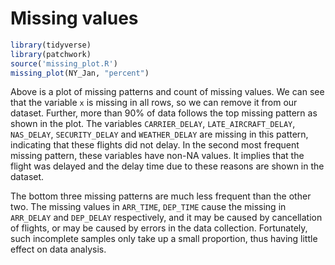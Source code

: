 # Missing values

```r
library(tidyverse)
library(patchwork)
source('missing_plot.R')
missing_plot(NY_Jan, "percent")
```


Above is a plot of missing patterns and count of missing values. We can see that the variable `x` is missing in all rows, so we can remove it from our dataset. Further, more than 90% of data follows the top missing pattern as shown in the plot. The variables `CARRIER_DELAY`, `LATE_AIRCRAFT_DELAY`, `NAS_DELAY`, `SECURITY_DELAY` and `WEATHER_DELAY` are missing in this pattern, indicating that these flights did not delay. In the second most frequent missing pattern, these variables have non-NA values. It implies that the flight was delayed and the delay time due to these reasons are shown in the dataset.  

The bottom three missing patterns are much less frequent than the other two. The missing values in `ARR_TIME`, `DEP_TIME` cause the missing in `ARR_DELAY` and `DEP_DELAY` respectively, and it may be caused by cancellation of flights, or may be caused by errors in the data collection. Fortunately, such incomplete samples only take up a small proportion, thus having little effect on data analysis.


